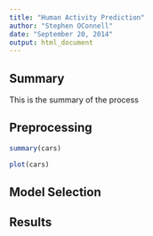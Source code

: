 ```yaml
---
title: "Human Activity Prediction"
author: "Stephen OConnell"
date: "September 20, 2014"
output: html_document
---
```


## Summary

This is the summary of the process

## Preprocessing


```r
summary(cars)
```



```r
plot(cars)
```


## Model Selection


## Results

